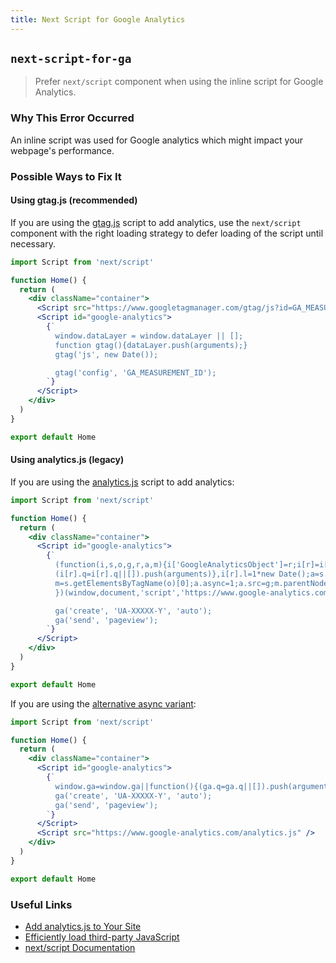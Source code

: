 ```yaml
---
title: Next Script for Google Analytics
---
```


## `next-script-for-ga`

> Prefer `next/script` component when using the inline script for Google Analytics.

### Why This Error Occurred

An inline script was used for Google analytics which might impact your webpage's performance.

### Possible Ways to Fix It

#### Using gtag.js (recommended)

If you are using the [gtag.js](https://developers.google.com/analytics/devguides/collection/gtagjs) script to add analytics, use the `next/script` component with the right loading strategy to defer loading of the script until necessary.

```jsx filename="pages/index.js"
import Script from 'next/script'

function Home() {
  return (
    <div className="container">
      <Script src="https://www.googletagmanager.com/gtag/js?id=GA_MEASUREMENT_ID" />
      <Script id="google-analytics">
        {`
          window.dataLayer = window.dataLayer || [];
          function gtag(){dataLayer.push(arguments);}
          gtag('js', new Date());

          gtag('config', 'GA_MEASUREMENT_ID');
        `}
      </Script>
    </div>
  )
}

export default Home
```

#### Using analytics.js (legacy)

If you are using the [analytics.js](https://developers.google.com/analytics/devguides/collection/analyticsjs) script to add analytics:

```jsx filename="pages/index.js"
import Script from 'next/script'

function Home() {
  return (
    <div className="container">
      <Script id="google-analytics">
        {`
          (function(i,s,o,g,r,a,m){i['GoogleAnalyticsObject']=r;i[r]=i[r]||function(){
          (i[r].q=i[r].q||[]).push(arguments)},i[r].l=1*new Date();a=s.createElement(o),
          m=s.getElementsByTagName(o)[0];a.async=1;a.src=g;m.parentNode.insertBefore(a,m)
          })(window,document,'script','https://www.google-analytics.com/analytics.js','ga');

          ga('create', 'UA-XXXXX-Y', 'auto');
          ga('send', 'pageview');
        `}
      </Script>
    </div>
  )
}

export default Home
```

If you are using the [alternative async variant](https://developers.google.com/analytics/devguides/collection/analyticsjs#alternative_async_tag):

```jsx filename="pages/index.js"
import Script from 'next/script'

function Home() {
  return (
    <div className="container">
      <Script id="google-analytics">
        {`
          window.ga=window.ga||function(){(ga.q=ga.q||[]).push(arguments)};ga.l=+new Date;
          ga('create', 'UA-XXXXX-Y', 'auto');
          ga('send', 'pageview');
        `}
      </Script>
      <Script src="https://www.google-analytics.com/analytics.js" />
    </div>
  )
}

export default Home
```

### Useful Links

- [Add analytics.js to Your Site](https://developers.google.com/analytics/devguides/collection/analyticsjs)
- [Efficiently load third-party JavaScript](https://web.dev/efficiently-load-third-party-javascript/)
- [next/script Documentation](https://nextjs.org/docs/basic-features/script)
